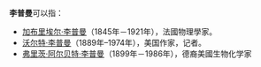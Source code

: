 '''李普曼'''可以指：
* [[加布里埃尔·李普曼|加布里埃尔·李普曼]]（1845年－1921年），法國物理學家。
* [[沃尔特·李普曼|沃尔特·李普曼]]（1889年–1974年），美国作家，记者。
* [[弗里茨·阿尔贝特·李普曼|弗里茨·阿尔贝特·李普曼]]（1899年－1986年），德裔美國生物化学家

{{disambig|Cat=三字李姓人名消歧義}}